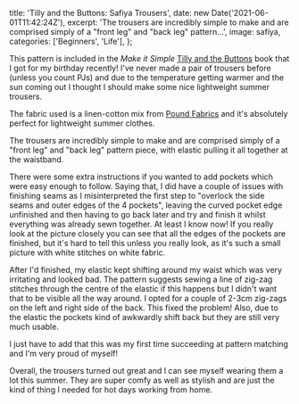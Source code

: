 
  title: 'Tilly and the Buttons: Safiya Trousers',
  date: new Date('2021-06-01T11:42:24Z'),
  excerpt:
    'The trousers are incredibly simple to make and are comprised simply of a "front leg" and "back leg" pattern...',
  image: safiya,
  categories: ['Beginners', 'Life'],
};

This pattern is included in the _Make it Simple_ [Tilly and the Buttons](https://www.instagram.com/tillybuttons) book that I got for my birthday recently! I've never made a pair of trousers before (unless you count PJs) and due to the temperature getting warmer and the sun coming out I thought I should make some nice lightweight summer trousers.

The fabric used is a linen-cotton mix from [Pound Fabrics](https://poundfabrics.co.uk/) and it's absolutely perfect for lightweight summer clothes.

The trousers are incredibly simple to make and are comprised simply of a "front leg" and "back leg" pattern piece, with elastic pulling it all together at the waistband.

There were some extra instructions if you wanted to add pockets which were easy enough to follow. Saying that, I did have a couple of issues with finishing seams as I misinterpreted the first step to "overlock the side seams and outer edges of the 4 pockets", leaving the curved pocket edge unfinished and then having to go back later and try and finish it whilst everything was already sewn together. At least I know now! If you really look at the picture closely you can see that all the edges of the pockets are finished, but it's hard to tell this unless you really look, as it's such a small picture with white stitches on white fabric.

After I'd finished, my elastic kept shifting around my waist which was very irritating and looked bad. The pattern suggests sewing a line of zig-zag stitches through the centre of the elastic if this happens but I didn't want that to be visible all the way around. I opted for a couple of 2-3cm zig-zags on the left and right side of the back. This fixed the problem! Also, due to the elastic the pockets kind of awkwardly shift back but they are still very much usable.

I just have to add that this was my first time succeeding at pattern matching and I'm very proud of myself! <i class="bi bi-emoji-smile"></i>

Overall, the trousers turned out great and I can see myself wearing them a lot this summer. They are super comfy as well as stylish and are just the kind of thing I needed for hot days working from home.
